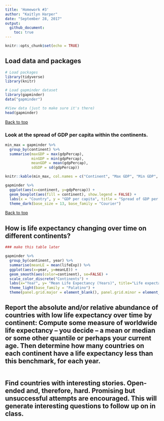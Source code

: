 ```yaml
---
title: 'Homework #3'
author: "Kaitlyn Harper"
date: "September 28, 2017"
output: 
  github_document:
    toc: true
---
```


```r
knitr::opts_chunk$set(echo = TRUE)
```

## Load data and packages
```r

# Load packages
library(tidyverse)
library(knitr)

# Load gapminder dataset
library(gapminder)
data("gapminder")

#View data (just to make sure it's there)
head(gapminder)

```

<a href="#top">Back to top</a>

### Look at the spread of GDP per capita within the continents.

```r

min_max = gapminder %>% 
  group_by(continent) %>% 
  summarise(maxGDP = max(gdpPercap), 
            minGDP = min(gdpPercap),
            meanGDP = mean(gdpPercap),
            sdGDP = sd(gdpPercap))

knitr::kable(min_max, col.names = c("Continent", "Max GDP", "Min GDP", "Mean GDP", ""))

```

```r

gapminder %>%
  ggplot(aes(x=continent, y=gdpPercap)) +
  geom_boxplot(aes(fill = continent), show.legend = FALSE) +
  labs(x = "Country", y = "GDP per capita", title = "Spread of GDP per capita within each continent") +
  theme_dark(base_size = 13, base_family = "Courier")

```

<a href="#top">Back to top</a>

## How is life expectancy changing over time on different continents?  

```r

### make this table later

```


```r

gapminder %>%
  group_by(continent, year) %>% 
  summarise(meanLE = mean(lifeExp)) %>% 
  ggplot(aes(x=year, y=meanLE)) +
  geom_smooth(aes(color=continent), se=FALSE) +
  scale_color_discrete("Continents") +
  labs(x="Year", y= "Mean Life Expectancy (Years)", title="Life expectancy changes in each continent, 1952-2007") +
  theme_light(base_family = "Palatino") +
  theme(panel.grid.major = element_blank(), panel.grid.minor = element_blank(), panel.border = element_blank())

```

## Report the absolute and/or relative abundance of countries with low life expectancy over time by continent: Compute some measure of worldwide life expectancy – you decide – a mean or median or some other quantile or perhaps your current age. Then determine how many countries on each continent have a life expectancy less than this benchmark, for each year.

```r



```


## Find countries with interesting stories. Open-ended and, therefore, hard. Promising but unsuccessful attempts are encouraged. This will generate interesting questions to follow up on in class.
